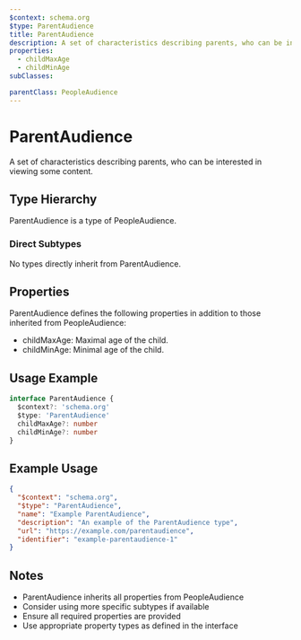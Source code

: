 ```yaml
---
$context: schema.org
$type: ParentAudience
title: ParentAudience
description: A set of characteristics describing parents, who can be interested in viewing some content.
properties:
  - childMaxAge
  - childMinAge
subClasses:

parentClass: PeopleAudience
---
```


# ParentAudience

A set of characteristics describing parents, who can be interested in viewing some content.

## Type Hierarchy

ParentAudience is a type of PeopleAudience.

### Direct Subtypes

No types directly inherit from ParentAudience.

## Properties

ParentAudience defines the following properties in addition to those inherited from PeopleAudience:

- childMaxAge: Maximal age of the child.
- childMinAge: Minimal age of the child.

## Usage Example

```typescript
interface ParentAudience {
  $context?: 'schema.org'
  $type: 'ParentAudience'
  childMaxAge?: number
  childMinAge?: number
}
```

## Example Usage

```json
{
  "$context": "schema.org",
  "$type": "ParentAudience",
  "name": "Example ParentAudience",
  "description": "An example of the ParentAudience type",
  "url": "https://example.com/parentaudience",
  "identifier": "example-parentaudience-1"
}
```

## Notes

- ParentAudience inherits all properties from PeopleAudience
- Consider using more specific subtypes if available
- Ensure all required properties are provided
- Use appropriate property types as defined in the interface
